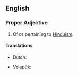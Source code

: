 ==English==
===Proper Adjective===
{{en-adj}}
# Of or pertaining to [[Hinduism]].

====Translations====
{{trans-top|of or pertaining to Hinduism}}
* Dutch: {{t-|nl|hindoeïstisch}}
{{trans-mid}}
* [[Volapük]]: {{t|vo|hindutik}}
{{trans-bottom}}
